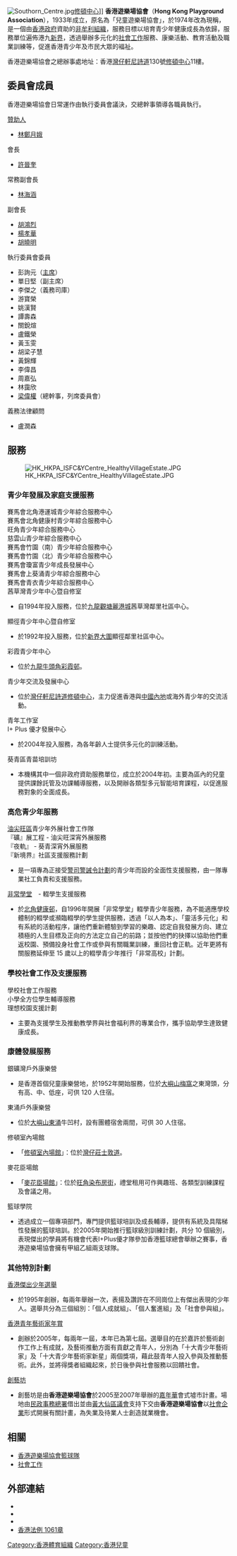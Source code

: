 {{更新|time=2019-02-07T14:43:17+00:00}}
[[File:Southorn_Centre.jpg|thumb]][[修頓中心|修頓中心]]]]
'''香港遊樂場協會'''（'''Hong Kong Playground Association'''），1933年成立，原名為「兒童遊樂場協會」，於1974年改為現稱，是一個由[[香港政府|香港政府]]資助的[[非牟利組織|非牟利組織]]，服務目標以培育青少年健康成長為依歸，服務單位遍佈港九[[新界|新界]]，透過舉辦多元化的[[社會工作|社會工作]]服務、康樂活動、教育活動及職業訓練等，促進香港青少年及市民大眾的褔祉。

香港遊樂場協會之總辦事處地址：香港[[灣仔|灣仔]][[軒尼詩道|軒尼詩道]]130號[[修頓中心|修頓中心]]11樓。

==委員會成員== 
香港遊樂場協會日常運作由執行委員會議決，交總幹事領導各職員執行。
;[[贊助|贊助人]]
* [[林鄭月娥|林鄭月娥]] 
;會長
* [[許晉奎|許晉奎]]  
;常務副會長 
* [[林海涵|林海涵]] 
;副會長 
* [[胡鴻烈|胡鴻烈]]
* [[楊孝華|楊孝華]] 
* [[胡曉明|胡曉明]]
;執行委員會委員
* 彭詢元（[[主席|主席]]）
* 單日堅（副主席）
* 李傑之（義務司庫）
* 游寶榮
* 姚漢賢
* 譚壽森
* 關銳煊
* 盧鐵榮
* 黃玉雯
* 胡梁子慧
* 黃錦輝
* 李偉昌
* 周嘉弘
* 林靄欣
* [[梁偉權|梁偉權]]（總幹事，列席委員會）
;義務法律顧問
* 盧潤森

== 服務 ==
[[File:HK_HKPA_ISFC&YCentre_HealthyVillageEstate.JPG|thumb]]
=== 青少年發展及家庭支援服務 ===
;賽馬會北角港運城青少年綜合服務中心  
;賽馬會北角健康村青少年綜合服務中心  
;旺角青少年綜合服務中心  			
;慈雲山青少年綜合服務中心		
;賽馬會竹園（南）青少年綜合服務中心    
;賽馬會竹園（北）青少年綜合服務中心                 
;賽馬會瓊富青少年成長發展中心		
;賽馬會上葵涌青少年綜合服務中心     
;賽馬會青衣青少年綜合服務中心       	
;茜草灣青少年中心暨自修室
* 自1994年投入服務，位於[[九龍|九龍]][[觀塘|觀塘]][[麗港城|麗港城]]茜草灣鄰里社區中心。		
;顯徑青少年中心暨自修室
* 於1992年投入服務，位於[[新界|新界]][[大圍|大圍]]顯徑鄰里社區中心。       		
;彩霞青少年中心
* 位於[[九龍|九龍]][[牛頭角|牛頭角]][[彩霞邨|彩霞邨]]。				
;青少年交流及發展中心
* 位於[[灣仔|灣仔]][[軒尼詩道|軒尼詩道]][[修頓中心|修頓中心]]，主力促進香港與[[中國內地|中國內地]]或海外青少年的交流活動。   	   		
;青年工作室							
;I+ Plus 優才發展中心
* 於2004年投入服務，為各年齡人士提供多元化的訓練活動。
;葵青區青苗培訓坊
* 本機構其中一個非政府資助服務單位，成立於2004年初。主要為區內的兒童提供課餘託管及功課輔導服務，以及開辦各類型多元智能培育課程，以促進服務對象的全面成長。

=== 高危青少年服務 ===
;[[油尖旺區|油尖旺區]]青少年外展社會工作隊			
;『礦』展工程 - 油尖旺深宵外展服務
;『夜軌』 - 葵青深宵外展服務			    
;『新境界』社區支援服務計劃
* 是一項專為正接受[[警司警誡|警司警誡令計劃]]的青少年而設的全面性支援服務，由一隊專業社工負責和支援服務。
;[[非常學堂|非常學堂]]　- 輟學生支援服務
* 於[[北角|北角]][[健康村|健康邨]]，自1996年開展「非常學堂」輟學青少年服務，為不能適應學校體制的輟學或瀕臨輟學的學生提供服務，透過「以人為本」、「靈活多元化」和有系統的活動程序，讓他們重新體驗到學習的樂趣、認定自我發展方向、建立積極的人生目標及正向的方法定立自己的前路；並按他們的抉擇以協助他們重返校園、預備投身社會工作或參與有關職業訓練，重回社會正軌。近年更將有關服務延伸至 15 歲以上的輟學青少年推行「非常高校」計劃。

=== 學校社會工作及支援服務 ===
;學校社會工作服務								
;小學全方位學生輔導服務
;理想校園支援計劃
* 主要為支援學生及推動教學界與社會福利界的專業合作，攜手協助學生達致健康成長。

=== 康體發展服務 ===
;銀礦灣戶外康樂營
*是香港首個兒童康樂營地，於1952年開始服務，位於[[大嶼山|大嶼山]][[梅窩|梅窩]]之東灣頭，分有高、中、低座，可供 120 人住宿。								
;東涌戶外康樂營
*位於[[大嶼山|大嶼山]][[東涌_(香港)|東涌]]牛凹村，設有團體宿舍兩間，可供 30 人住宿。
;修頓室內場館									
* 「[[修頓室內場館|修頓室內場館]]」：位於[[灣仔|灣仔]][[莊士敦道|莊士敦道]]。
;麥花臣場館
* 「[[麥花臣場館|麥花臣場館]]」：位於[[旺角|旺角]][[染布房街|染布房街]]，禮堂租用可作興趣班、各類型訓練課程及會議之用。
;籃球學院
* 透過成立一個專項部門，專門提供籃球培訓及成長輔導，提供有系統及具階梯性發展的籃球培訓。於2005年開始推行籃球級別訓練計劃，共分 10 個級別，表現傑出的學員將有機會代表I+Plus優才隊參加香港籃球總會舉辦之賽事，香港遊樂場協會擁有甲組乙組兩支球隊。

=== 其他特別計劃 ===
;[[香港傑出少年選舉|香港傑出少年選舉]]
* 於1995年創辦，每兩年舉辦一次，表揚及讚許在不同崗位上有傑出表現的少年人。選舉共分為三個組別：「個人成就組」、「個人奮進組」及「社會參與組」。
;[[香港青年藝術家年賞|香港青年藝術家年賞]]
* 創辦於2005年，每兩年一屆，本年已為第七屆。選舉目的在於嘉許於藝術創作工作上有成就，及藝術推動方面有貢獻之青年人，分別為「十大青少年藝術家」及「十大青少年藝術家新星」兩個獎項，藉此鼓青年人投入參與及推動藝術。此外，並將得獎者組織起來，於日後參與社會服務以回饋社會。
;[[創藝坊|創藝坊]]
* 創藝坊是由'''香港遊樂場協會'''於2005至2007年舉辦的[[嘉年華|嘉年華]]會式墟市計畫。場地由[[民政事務總署|民政事務總署]]借出並由[[黃大仙區議會|黃大仙區議會]]支持下交由'''香港遊樂場協會'''以[[社會企業|社會企業]]形式開展有關計畫，為失業及待業人士創造就業機會。

== 相關 ==
* [[香港遊樂場協會籃球隊|香港遊樂場協會籃球隊]]
* [[社會工作|社會工作]]

==外部連結==
*{{official website}}
*{{facebook}}
*{{instagram}}
*[https://www.elegislation.gov.hk/hk/cap1061!zh-Hant-HK 香港法例 1061章] {{Wayback|url=https://www.elegislation.gov.hk/hk/cap1061!zh-Hant-HK |date=20201219145210 }}

{{Commons category|Hong Kong Playground Association|香港遊樂場協會}}

[[Category:香港體育組織|Category:香港體育組織]]
[[Category:香港兒童|Category:香港兒童]]